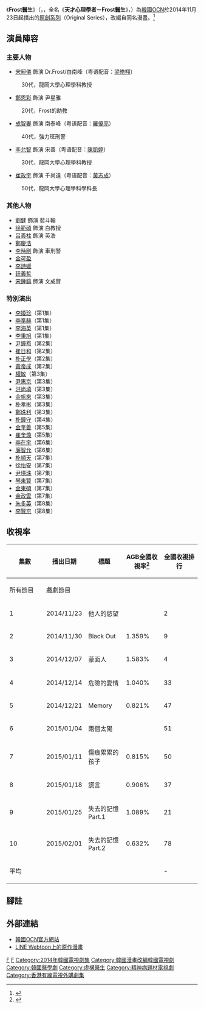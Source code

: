 {{Infobox Television
| show_name            = Frost醫生
| original_name        = {{lang|ko|닥터 프로스트}}<br/>{{lang|en|''Dr. Frost''}}
| image                = [[File:Dr_Frost.jpg|250px]]
| caption              = 
| show_name_2          = 
| genre                = 
| format               = 
| creator              = {{link-ko|李鍾凡|이종범 (만화가)}}《Dr. Frost》<ref>目前於[[連我|LINE]][[網路漫畫|Webtoon]]上連載，並譯作《神探佛斯特》。</ref>
| developer            = 
| writer               = 許智永
| director             = 成勇日
| starring             = [[宋昶儀|宋昶儀]]、[[鄭恩彩|鄭恩彩]]
| slogan               = 
| theme_music_composer = 
| opentheme            = 
| endtheme             = 
| composer             = 
| country              = {{KOR}}
| language             = [[韓語|韓語]]
| num_episodes         = 10
| runtime              = 約60分鐘
| company              = Studio 605
| distributor          = 
| channel              = [[OCN_(頻道)|OCN]]
| first_run            = {{KOR}}
| first_aired          = {{Start date|2014|11|23}}
| last_aired           = {{End date|2015|2|1}}
| status               = 
| preceded_by          = <!--適用於系列作品-->
| followed_by          = 
| related              = 
| website              = http://program.interest.me/ocn/frost
| 港澳名稱             =  讀心探案
}}

《'''Frost醫生'''》（{{lang-ko|'''닥터 프로스트'''}}，{{lang-en|'''''Dr. Frost'''''}}，全名《'''天才心理學者－Frost醫生'''》，{{lang-ko|'''천재심리학자 - 닥터 프로스트'''}}）為[[韓國|韓國]][[OCN_(頻道)|OCN]]於2014年11月23日起播出的[[OCN_Original_Series|原創系列]]（Original Series），改編自同名漫畫。<ref>{{Cite web |url=https://www.facebook.com/hashtag/%EB%8B%A5%ED%84%B0%ED%94%84%EB%A1%9C%EC%8A%A4%ED%8A%B8?source=feed_text&story_id=760581587323616 |title=OCN 오리지널 드라마 "닥터 프로스트" |accessdate=2014-09-15 |archive-date=2019-02-16 |archive-url=https://web.archive.org/web/20190216040513/https://www.facebook.com/hashtag/%EB%8B%A5%ED%84%B0%ED%94%84%EB%A1%9C%EC%8A%A4%ED%8A%B8?source=feed_text&story_id=760581587323616 |dead-url=no }}</ref>

== 演員陣容 ==
=== 主要人物 ===
*[[宋昶儀|宋昶儀]] 飾演 Dr.Frost/白南峰（粤语配音：[[梁皓翔|梁皓翔]]）
:30代，龍岡大學心理學科教授
*[[鄭恩彩|鄭恩彩]] 飾演 尹星雅
:20代，Frost的助教
*[[成智婁|成智婁]] 飾演 南泰峰（粤语配音：[[羅偉亮|羅偉亮]]）
:40代，強力班刑警
*[[李允智|李允智]] 飾演 宋善（粤语配音：[[陳凱婷|陳凱婷]]）
:30代，龍岡大學心理學科教授
*[[崔政宇|崔政宇]] 飾演 千尚遠（粤语配音：[[黃志成|黃志成]]）
:50代，龍岡大學心理學科學科長

=== 其他人物 ===
*[[劉健_(韓國)|劉健]] 飾演 裴斗翰
*[[徐範碩|徐範碩]] 飾演 白教授
*[[呂義柱|呂義柱]] 飾演 英浩
*[[鄭慶浩|鄭慶浩]]
*[[李時剛|李時剛]] 飾演 車刑警
*[[金可盈|金可盈]]
*[[李詩媛|李詩媛]]
*[[廷義哲|廷義哲]]
*[[宋鍾鎬|宋鍾鎬]] 飾演 文成賢

=== 特別演出 ===
*[[李姬珍|李姬珍]]（第1集）
*[[李準赫|李準赫]]（第1集）
*[[李海英|李海英]]（第1集）
*[[李秉旭|李秉旭]]（第1集）
*[[尹鐘焄|尹鐘焄]]（第2集）
*[[崔日和|崔日和]]（第2集）
*[[朴正學|朴正學]]（第2集）
*[[黃帝成|黃帝成]]（第2集）
*[[權敏|權敏]]（第3集）
*[[尹惠京|尹惠京]]（第3集）
*[[洪尚填|洪尚填]]（第3集）
*[[金帆來|金帆來]]（第3集）
*[[朴孝彬|朴孝彬]]（第3集）
*[[鄭珠利|鄭珠利]]（第3集）
*[[朴鐘守|朴鐘守]]（第4集）
*[[金奎善|金奎善]]（第5集）
*[[崔奎煥|崔奎煥]]（第5集）
*[[李在宇|李在宇]]（第6集）
*[[廉智允|廉智允]]（第6集）
*[[朴順天_(演員)|朴順天]]（第7集）
*[[徐怡安|徐怡安]]（第7集）
*[[尹瑛珠|尹瑛珠]]（第7集）
*[[琴東賢|琴東賢]]（第7集）
*[[金東碩|金東碩]]（第7集）
*[[金政雲|金政雲]]（第7集）
*[[朱多英|朱多英]]（第8集）
*[[李賢京|李賢京]]（第8集）

== 收視率 ==
{| class="wikitable" style="text-align:center"
|- 
! rowspan=2|集數
! rowspan=2|播出日期
! rowspan=2  width="20%"|標題
! rowspan=2|AGB全國收視率<ref>{{Cite web |url=http://search.daum.net/search?w=tot&q=%EC%BC%80%EC%9D%B4%EB%B8%94%20%EC%8B%9C%EC%B2%AD%EB%A5%A0&rtmaxcoll=0SP |title=케이블 시청률 |accessdate=2014-09-15 |archive-date=2017-06-10 |archive-url=https://web.archive.org/web/20170610180334/http://search.daum.net/search?w=tot&q=%EC%BC%80%EC%9D%B4%EB%B8%94%20%EC%8B%9C%EC%B2%AD%EB%A5%A0&rtmaxcoll=0SP |dead-url=no }}</ref>
! colspan=2|全國收視排行
|-
!所有節目
!戲劇節目
|-
! 1
| 2014/11/23
| 他人的慾望
| {{color|red|'''1.839%'''}}
| 2
| 1
|-
! 2
| 2014/11/30
| Black Out
| 1.359%
| 9
| 4
|-
! 3
| 2014/12/07
| 蒙面人
| 1.583%
| 4
| 1
|-
! 4
| 2014/12/14
| 危險的愛情
| 1.040%
| 33
| 12
|-
! 5
| 2014/12/21
| Memory
| 0.821%
| 47
| 15
|-
! 6
| 2015/01/04
| 兩個太陽
| {{color|blue|'''0.781%'''}}
| 51
| 20
|-
! 7
| 2015/01/11
| 傷痕累累的孩子
| 0.815%
| 50
| 13
|-
! 8
| 2015/01/18
| 謊言
| 0.906%
| 37
| 9
|-
! 9
| 2015/01/25
| 失去的記憶 Part.1
| 1.089%
| 21
| 4
|-
! 10
| 2015/02/01
| 失去的記憶 Part.2
| 0.632%
| 78
| -
|-
! colspan=3| 平均
| {{color|green|'''1.087%'''}}
| -
| -
|}

== 腳註 ==
{{reflist}}

== 外部連結 ==
*[http://program.interest.me/ocn/frost 韓國OCN官方網站]{{Wayback|url=http://program.interest.me/ocn/frost |date=20141031202718 }}{{ko}}
*[http://www.webtoons.com/episodeList?titleNo=360 LINE Webtoon上的原作漫畫]{{Wayback|url=http://www.webtoons.com/episodeList?titleNo=360 |date=20141220184920 }}{{zh-tw}}

{{電視節目的變遷
|電視台= {{KOR}} [[OCN_(頻道)|OCN]]
|播放檔次= [[OCN_Original_Series|Original Series]]
|節目名稱= Frost醫生<br />（2014年11月23日 - 2015年2月1日）
|上一節目= [[壞傢伙們|壞傢伙們]]<br />（2014年10月4日 - 2014年12月13日）
|下一節目= [[失蹤的黑色M|失蹤的黑色M]]<br />（2015年3月28日 - 2015年5月30日）
}}
{{電視節目的變遷
|電視台={{flagicon|HK}} 香港 [[有線娛樂台|有線娛樂台]]
|播放檔次= 星期日 21:00 - 22:00 
|節目名稱= 讀心探案<br />（2016年2月14日 - 2016年5月8日）
|上一節目= [[刑警七人|刑警7人]]<br />（2015年12月6日 - 2016年2月7日）
|下一節目= [[國光幫幫忙|國光幫幫忙]]<br />（2016年5月15日 - 2016年8月7日）
}}
{{電視節目的變遷
|電視台   = {{USA}} [[Roblox_TV_CH_775|Roblox TV CH 775]]
|播放檔次 = Sunday 星期日 00:30 - 01:30
|節目名稱 = Frost Doctor<br />（2022年7月14日 - 2022年）<font color="orange">P13</font>
|上一節目 = [[好醫生_(韓國電視劇)|Doctor is Good]] <br />（2022年4月10日－2022年7月10日）<br>星期六和日 Sat and Sun 00:30 - 01:30 
|下一節目 = 
}}
{{OCN Original Series}}
[[Category:OCN_Original_Series|F]]
[[Category:OCN電視劇|F]]
[[Category:2014年韓國電視劇集|Category:2014年韓國電視劇集]]
[[Category:韓國漫畫改編韓國電視劇|Category:韓國漫畫改編韓國電視劇]]
[[Category:韓國醫學劇|Category:韓國醫學劇]]
[[Category:虛構醫生|Category:虛構醫生]]
[[Category:精神病題材電視劇|Category:精神病題材電視劇]]
[[Category:香港有線電視外購劇集|Category:香港有線電視外購劇集]]